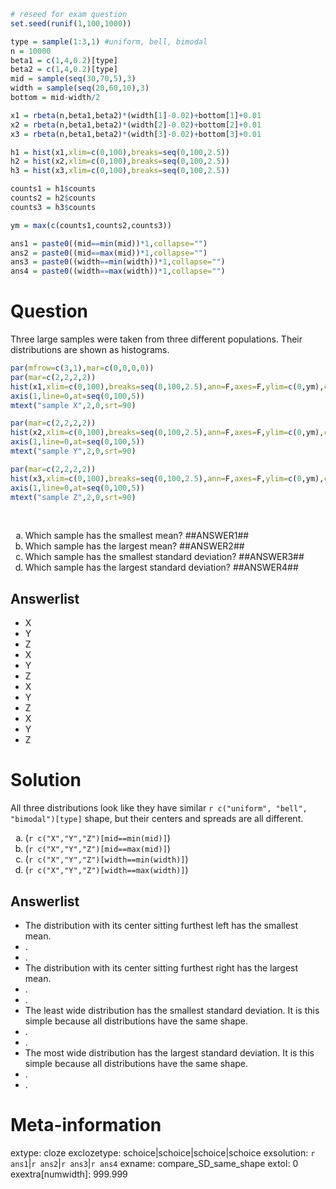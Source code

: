 ```r

# reseed for exam question
set.seed(runif(1,100,1000))

type = sample(1:3,1) #uniform, bell, bimodal
n = 10000
beta1 = c(1,4,0.2)[type]
beta2 = c(1,4,0.2)[type]
mid = sample(seq(30,70,5),3)
width = sample(seq(20,60,10),3)
bottom = mid-width/2

x1 = rbeta(n,beta1,beta2)*(width[1]-0.02)+bottom[1]+0.01
x2 = rbeta(n,beta1,beta2)*(width[2]-0.02)+bottom[2]+0.01
x3 = rbeta(n,beta1,beta2)*(width[3]-0.02)+bottom[3]+0.01

h1 = hist(x1,xlim=c(0,100),breaks=seq(0,100,2.5))
h2 = hist(x2,xlim=c(0,100),breaks=seq(0,100,2.5))
h3 = hist(x3,xlim=c(0,100),breaks=seq(0,100,2.5))

counts1 = h1$counts
counts2 = h2$counts
counts3 = h3$counts

ym = max(c(counts1,counts2,counts3))

ans1 = paste0((mid==min(mid))*1,collapse="")
ans2 = paste0((mid==max(mid))*1,collapse="")
ans3 = paste0((width==min(width))*1,collapse="")
ans4 = paste0((width==max(width))*1,collapse="")

```


Question
========

Three large samples were taken from three different populations. Their distributions are shown as histograms.

```r
par(mfrow=c(3,1),mar=c(0,0,0,0))
par(mar=c(2,2,2,2))
hist(x1,xlim=c(0,100),breaks=seq(0,100,2.5),ann=F,axes=F,ylim=c(0,ym),col=rgb(0.9,0.7,0.7))
axis(1,line=0,at=seq(0,100,5))
mtext("sample X",2,0,srt=90)

par(mar=c(2,2,2,2))
hist(x2,xlim=c(0,100),breaks=seq(0,100,2.5),ann=F,axes=F,ylim=c(0,ym),col=rgb(0.9,0.7,0.7))
axis(1,line=0,at=seq(0,100,5))
mtext("sample Y",2,0,srt=90)

par(mar=c(2,2,2,2))
hist(x3,xlim=c(0,100),breaks=seq(0,100,2.5),ann=F,axes=F,ylim=c(0,ym),col=rgb(0.9,0.7,0.7))
axis(1,line=0,at=seq(0,100,5))
mtext("sample Z",2,0,srt=90)
```
\

a.  Which sample has the smallest mean? \#\#ANSWER1\#\#
b.  Which sample has the largest mean? \#\#ANSWER2\#\#
c.  Which sample has the smallest standard deviation? \#\#ANSWER3\#\#
d.  Which sample has the largest standard deviation? \#\#ANSWER4\#\#


Answerlist
--------
* X
* Y
* Z
* X
* Y
* Z
* X
* Y
* Z
* X
* Y
* Z


Solution
========

All three distributions look like they have similar `r c("uniform", "bell", "bimodal")[type]` shape, but their centers and spreads are all different. 


a. (`r c("X","Y","Z")[mid==min(mid)]`)
b. (`r c("X","Y","Z")[mid==max(mid)]`)
c. (`r c("X","Y","Z")[width==min(width)]`)
d. (`r c("X","Y","Z")[width==max(width)]`)


Answerlist
--------
* The distribution with its center sitting furthest left has the smallest mean.
* .
* .
* The distribution with its center sitting furthest right has the largest mean.
* .
* .
* The least wide distribution has the smallest standard deviation. It is this simple because all distributions have the same shape.
* .
* .
* The most wide distribution has the largest standard deviation.  It is this simple because all distributions have the same shape.
* .
* .


Meta-information
================
extype: cloze
exclozetype: schoice|schoice|schoice|schoice
exsolution: `r ans1`|`r ans2`|`r ans3`|`r ans4`
exname: compare_SD_same_shape
extol: 0
exextra[numwidth]: 999.999
